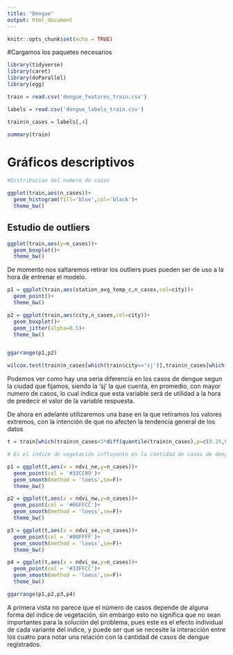---
title: "Dengue"
output: html_document
---

```{r setup, include=FALSE}
knitr::opts_chunk$set(echo = TRUE)
```

#Cargamos los paquetes necesarios

```{r}
library(tidyverse)
library(caret)
library(doParallel)
library(egg)
```


```{r}
train = read.csv('dengue_features_train.csv')

labels = read.csv('dengue_labels_train.csv')

train$n_cases = labels[,4]
```

```{r}
summary(train)
```

# Gráficos descriptivos

```{r}
#Distribucion del numero de casos

ggplot(train,aes(n_cases))+
  geom_histogram(fill='blue',col='black')+
  theme_bw()


```

## Estudio de outliers 

```{r}
ggplot(train,aes(y=n_cases))+
  geom_boxplot()+
  theme_bw()
```

De momento nos saltaremos retirar los outliers pues pueden ser de uso a la hora de entrenar el modelo.


```{r}
p1 = ggplot(train,aes(station_avg_temp_c,n_cases,col=city))+
  geom_point()+
  theme_bw()

p2 = ggplot(train,aes(city,n_cases,col=city))+
  geom_boxplot()+
  geom_jitter(alpha=0.5)+
  theme_bw()


ggarrange(p1,p2)

wilcox.test(train$n_cases[which(train$city=='sj')],train$n_cases[which(train$city=='iq')],alternative = 'greater')
```

Podemos ver como hay una seria diferencia en los casos de dengue segun la ciudad que fijamos, siendo la 'sj' la que cuenta, en promedio, con mayor numero de casos, lo cual indica que esta variable será de utilidad a la hora de predecir el valor de la variable respuesta.


De ahora en adelante utilizaremos una base en la que retiramos los valores extremos, con la intención de que no afecten la tendencia general de los datos
```{r}
t = train[which(train$n_cases<3*diff(quantile(train$n_cases),p=c(0.25,0.75))),]

# Es el indice de vegetación influyente en la cantidad de casos de dengue.

p1 = ggplot(t,aes(x = ndvi_ne,y=n_cases))+
  geom_point(col = '#33CC99')+
  geom_smooth(method = 'loess',se=F)+
  theme_bw()

p2 = ggplot(t,aes(x = ndvi_nw,y=n_cases))+
  geom_point(col = '#66FFCC')+
  geom_smooth(method = 'loess',se=F)+
  theme_bw()

p3 = ggplot(t,aes(x = ndvi_se,y=n_cases))+
  geom_point(col = '#00FFFF')+
  geom_smooth(method = 'loess',se=F)+
  theme_bw()

p4 = ggplot(t,aes(x = ndvi_sw,y=n_cases))+
  geom_point(col = '#33FFCC')+
  geom_smooth(method = 'loess',se=F)+
  theme_bw()

ggarrange(p1,p2,p3,p4)
```

A primera vista no parece que el número de casos depende de alguna forma del índice de vegetación, sin embargo esto no significa que no sean importantes para la solución del problema, pues este es el efecto individual de cada variante del indice, y puede ser que se necesite la interacción entre los cuatro para notar una relación con la cantidad de casos de dengue registrados.